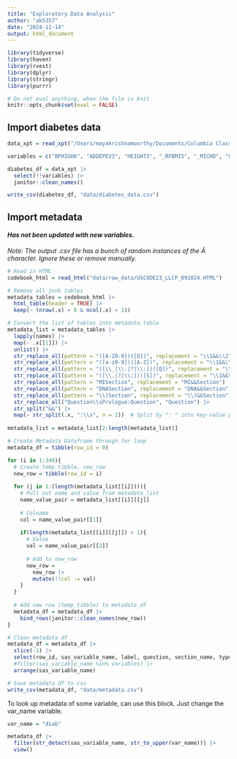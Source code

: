 ```yaml
---
title: "Exploratory Data Analysis"
author: "ak5357"
date: "2024-11-14"
output: html_document
---
```


```r
library(tidyverse)
library(haven)
library(rvest)
library(dplyr)
library(stringr)
library(purrr)

# Do not eval anything, when the file is knit
knitr::opts_chunk$set(eval = FALSE)
```

## Import diabetes data

```r
data_xpt = read_xpt("/Users/mayakrishnamoorthy/Documents/Columbia Classes/P8105/data/LLCP2023.XPT")

variables = c("BPHIGH6", "ADDEPEV3", "HEIGHT3", "_RFBMI5", "_MICHD", "CHCKDNY2", "CHOLMED3", "_RFHYPE6", "BLIND", "CNCRAGE", "CNCRTYP2", "HAVARTH4", "PDIABTS1", "PREDIAB2", "CHKHEMO3", "INSULIN1", "COVIDPO1", "DIABAGE4", "_AGEG5YR", "DIABETE4", "DIABTYPE", "SEXVAR", "EDUCA", "_RACE", "_RFHLTH", "_INCOMG1", "_URBSTAT", "_PACAT3", "_SMOKER3", "SMOKE100", "_CURECI2", "_RFDRHV8", "_RFBING6", "ASTHMA3", "ASTHNOW", "CHCCOPD3", "CVDSTRK3", "PREGNANT", "_RFCHOL3")

diabetes_df = data_xpt |> 
  select(!!variables) |> 
  janitor::clean_names()
```

```r
write_csv(diabetes_df, "data/diabetes_data.csv")
```

## Import metadata

#### *Has not been updated with new variables.*

_Note: The output .csv file has a bunch of random instances of the Â character. Ignore these or remove manually._
```r
# Read in HTML
codebook_html = read_html("data/raw_data/USCODE23_LLCP_091024.HTML")

# Remove all junk tables
metadata_tables = codebook_html |> 
  html_table(header = TRUE) |> 
  keep(~ (nrow(.x) > 0 & ncol(.x) > 1))

# Convert the list of tables into metadata table
metadata_list = metadata_tables |>
  lapply(names) |> 
  map(~ .x[[1]]) |> 
  unlist() |>
  str_replace_all(pattern = "([A-Z0-9])([Q])", replacement = "\\1&&\\2") |> 
  str_replace_all(pattern = "([a-z0-9])([A-Z])", replacement = "\\1&&\\2") |> 
  str_replace_all(pattern = "([\\_|\\.|?|\\:])([Q])", replacement = "\\1&&\\2") |> 
  str_replace_all(pattern = "([\\.|?|\\:])([S])", replacement = "\\1&&\\2") |> 
  str_replace_all(pattern = "MISection", replacement = "MI&&Section") |> 
  str_replace_all(pattern = "DNASection", replacement = "DNA&&Section") |> 
  str_replace_all(pattern = "\\)Section", replacement = "\\)&&Section") |> 
  str_replace_all("Question\\sPrologue:Question", "Question") |> 
  str_split("&&") |> 
  map(~ str_split(.x, ":\\s", n = 2))  # Split by ": " into key-value pairs
  
metadata_list = metadata_list[2:length(metadata_list)]

# Create Metadata Dataframe through for loop
metadata_df = tibble(row_id = 0)

for (i in 1:349){
  # Create temp tibble, new_row
  new_row = tibble(row_id = i)
  
  for (j in 1:(length(metadata_list[[i]]))){
    # Pull out name and value from metadata_list
    name_value_pair = metadata_list[[i]][[j]]
    
    # Colname
    col = name_value_pair[[1]]
    
    if(length(metadata_list[[i]][[j]]) > 1){
      # Value
      val = name_value_pair[[2]]
      
      # Add to new_row
      new_row =
        new_row |> 
        mutate(!!col := val)
    }
  }
  
  # Add new row (temp_tibble) to metadata_df
  metadata_df = metadata_df |> 
    bind_rows(janitor::clean_names(new_row))
}

# Clean metadata df
metadata_df = metadata_df |> 
  slice(-1) |> 
  select(row_id, sas_variable_name, label, question, section_name, type_of_variable) |> 
  #filter(sas_variable_name %in% variables) |> 
  arrange(sas_variable_name)
```

```r
# Save metadata df to csv
write_csv(metadata_df, "data/metadata.csv")
```

To look up metadata of some variable, can use this block. Just change the var_name variable.
```r
var_name = "diab"

metadata_df |> 
  filter(str_detect(sas_variable_name, str_to_upper(var_name))) |> 
  view()

```